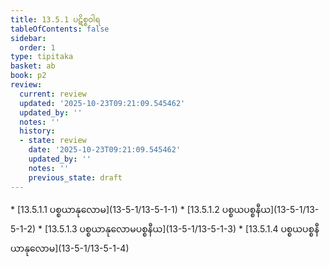 ```yaml
---
title: 13.5.1 ပဋိစ္စဝါရ
tableOfContents: false
sidebar:
  order: 1
type: tipitaka
basket: ab
book: p2
review:
  current: review
  updated: '2025-10-23T09:21:09.545462'
  updated_by: ''
  notes: ''
  history:
  - state: review
    date: '2025-10-23T09:21:09.545462'
    updated_by: ''
    notes: ''
    previous_state: draft
---
```



<ReviewStatus review={frontmatter.review} showDetails={true} />

<HypothesisAnnotation frontmatter={frontmatter} />

<DynamicBreadcrumb />



<TableOfContents book="p2" section="13.5.1">
* [13.5.1.1 ပစ္စယာနုလောမ](13-5-1/13-5-1-1)
* [13.5.1.2 ပစ္စယပစ္စနီယ](13-5-1/13-5-1-2)
* [13.5.1.3 ပစ္စယာနုလောမပစ္စနီယ](13-5-1/13-5-1-3)
* [13.5.1.4 ပစ္စယပစ္စနီယာနုလောမ](13-5-1/13-5-1-4)
</TableOfContents>